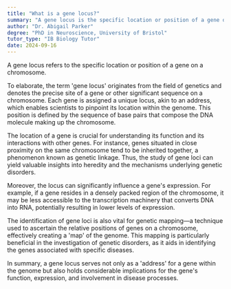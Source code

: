 ```yaml
---
title: "What is a gene locus?"
summary: "A gene locus is the specific location or position of a gene on a chromosome."
author: "Dr. Abigail Parker"
degree: "PhD in Neuroscience, University of Bristol"
tutor_type: "IB Biology Tutor"
date: 2024-09-16
---
```


A gene locus refers to the specific location or position of a gene on a chromosome.

To elaborate, the term 'gene locus' originates from the field of genetics and denotes the precise site of a gene or other significant sequence on a chromosome. Each gene is assigned a unique locus, akin to an address, which enables scientists to pinpoint its location within the genome. This position is defined by the sequence of base pairs that compose the DNA molecule making up the chromosome.

The location of a gene is crucial for understanding its function and its interactions with other genes. For instance, genes situated in close proximity on the same chromosome tend to be inherited together, a phenomenon known as genetic linkage. Thus, the study of gene loci can yield valuable insights into heredity and the mechanisms underlying genetic disorders.

Moreover, the locus can significantly influence a gene's expression. For example, if a gene resides in a densely packed region of the chromosome, it may be less accessible to the transcription machinery that converts DNA into RNA, potentially resulting in lower levels of expression.

The identification of gene loci is also vital for genetic mapping—a technique used to ascertain the relative positions of genes on a chromosome, effectively creating a 'map' of the genome. This mapping is particularly beneficial in the investigation of genetic disorders, as it aids in identifying the genes associated with specific diseases.

In summary, a gene locus serves not only as a 'address' for a gene within the genome but also holds considerable implications for the gene's function, expression, and involvement in disease processes.
    